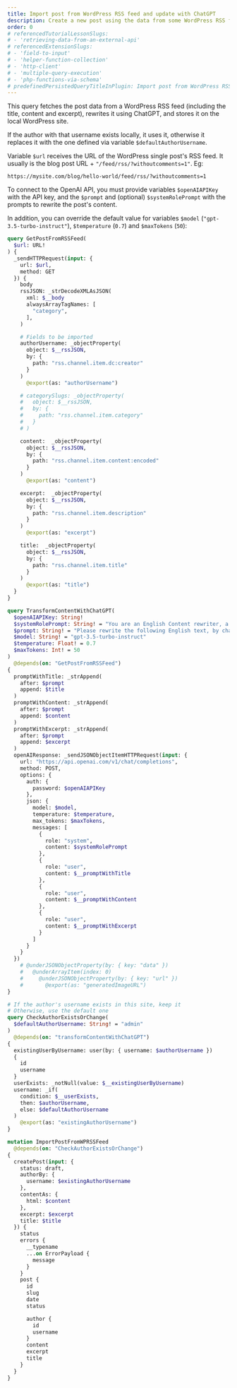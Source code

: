 ```yaml
---
title: Import post from WordPress RSS feed and update with ChatGPT
description: Create a new post using the data from some WordPress RSS feed, and modify the post content using ChatGPT
order: 0
# referencedTutorialLessonSlugs:
# - 'retrieving-data-from-an-external-api'
# referencedExtensionSlugs:
# - 'field-to-input'
# - 'helper-function-collection'
# - 'http-client'
# - 'multiple-query-execution'
# - 'php-functions-via-schema'
# predefinedPersistedQueryTitleInPlugin: Import post from WordPress RSS feed
---
```


This query fetches the post data from a WordPress RSS feed (including the title, content and excerpt), rewrites it using ChatGPT, and stores it on the local WordPress site.

If the author with that username exists locally, it uses it, otherwise it replaces it with the one defined via variable `$defaultAuthorUsername`.

Variable `$url` receives the URL of the WordPress single post's RSS feed. It usually is the blog post URL + `"/feed/rss/?withoutcomments=1"`. Eg:

```apacheconf
https://mysite.com/blog/hello-world/feed/rss/?withoutcomments=1
```

To connect to the OpenAI API, you must provide variables `$openAIAPIKey` with the API key, and the `$prompt` and (optional) `$systemRolePrompt` with the prompts to rewrite the post's content.

In addition, you can override the default value for variables `$model` (`"gpt-3.5-turbo-instruct"`), `$temperature` (`0.7`) and `$maxTokens` (`50`):


```graphql
query GetPostFromRSSFeed(
  $url: URL!
) {
  _sendHTTPRequest(input: {
    url: $url,
    method: GET
  }) {
    body
    rssJSON: _strDecodeXMLAsJSON(
      xml: $__body
      alwaysArrayTagNames: [
        "category",
      ],
    )

    # Fields to be imported
    authorUsername: _objectProperty(
      object: $__rssJSON,
      by: {
        path: "rss.channel.item.dc:creator"
      }
    )
      @export(as: "authorUsername")

    # categorySlugs: _objectProperty(
    #   object: $__rssJSON,
    #   by: {
    #     path: "rss.channel.item.category"
    #   }
    # )

    content:  _objectProperty(
      object: $__rssJSON,
      by: {
        path: "rss.channel.item.content:encoded"
      }
    )
      @export(as: "content")

    excerpt:  _objectProperty(
      object: $__rssJSON,
      by: {
        path: "rss.channel.item.description"
      }
    )
      @export(as: "excerpt")

    title:  _objectProperty(
      object: $__rssJSON,
      by: {
        path: "rss.channel.item.title"
      }
    )
      @export(as: "title")
  }
}

query TransformContentWithChatGPT(
  $openAIAPIKey: String!
  $systemRolePrompt: String! = "You are an English Content rewriter, a grammar checker, and a better writer"
  $prompt: String! = "Please rewrite the following English text, by changing the simple A0-level words and sentences with more beautiful and elegant upper-level English words and sentences, while maintaining the original meaning: "
  $model: String! = "gpt-3.5-turbo-instruct"
  $temperature: Float! = 0.7
  $maxTokens: Int! = 50
)
  @depends(on: "GetPostFromRSSFeed")
{
  promptWithTitle: _strAppend(
    after: $prompt
    append: $title
  )
  promptWithContent: _strAppend(
    after: $prompt
    append: $content  
  )
  promptWithExcerpt: _strAppend(
    after: $prompt
    append: $excerpt  
  )
  openAIResponse: _sendJSONObjectItemHTTPRequest(input: {
    url: "https://api.openai.com/v1/chat/completions",
    method: POST,
    options: {
      auth: {
        password: $openAIAPIKey
      },
      json: {
        model: $model,
        temperature: $temperature,
        max_tokens: $maxTokens,
        messages: [
          {
            role: "system",
            content: $systemRolePrompt
          },
          {
            role: "user",
            content: $__promptWithTitle
          },
          {
            role: "user",
            content: $__promptWithContent
          },
          {
            role: "user",
            content: $__promptWithExcerpt
          }
        ]
      }
    }
  })
    # @underJSONObjectProperty(by: { key: "data" })
    #   @underArrayItem(index: 0)
    #     @underJSONObjectProperty(by: { key: "url" })
    #       @export(as: "generatedImageURL")
}

# If the author's username exists in this site, keep it
# Otherwise, use the default one
query CheckAuthorExistsOrChange(
  $defaultAuthorUsername: String! = "admin"
)
  @depends(on: "transformContentWithChatGPT")
{
  existingUserByUsername: user(by: { username: $authorUsername })
  {
    id
    username
  }
  userExists: _notNull(value: $__existingUserByUsername)
  username: _if(
    condition: $__userExists,
    then: $authorUsername,
    else: $defaultAuthorUsername
  )
    @export(as: "existingAuthorUsername")
}

mutation ImportPostFromWPRSSFeed
  @depends(on: "CheckAuthorExistsOrChange")
{
  createPost(input: {
    status: draft,
    authorBy: {
      username: $existingAuthorUsername
    },
    contentAs: {
      html: $content
    },
    excerpt: $excerpt
    title: $title
  }) {
    status
    errors {
      __typename
      ...on ErrorPayload {
        message
      }
    }
    post {
      id
      slug
      date
      status

      author {
        id
        username
      }
      content
      excerpt
      title
    }
  }
}
```
